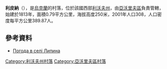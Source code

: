{{coord|50|1|39|N|23|20|18|E|scale:100000|display=title}}

'''利皮納'''（{{lang-uk|Липина}}），是[[烏克蘭|烏克蘭]]的村落，位於該國西部[[利沃夫州|利沃夫州]]，由[[亞沃里夫區|亞沃里夫區]]負責管轄，始建於1813年，面積0.79平方公里，海拔高度250米，2001年人口308，人口密度每平方公里389.87人。

==參考資料==
* [http://weather.in.ua/ua/l'vovskaja/13348 Погода в селі Липина] {{Wayback|url=http://weather.in.ua/ua/l'vovskaja/13348 |date=20160305210201 }}

{{DEFAULTSORT:Липина}}
[[Category:利沃夫州村落|Category:利沃夫州村落]]
[[Category:亞沃里夫區村落|Category:亞沃里夫區村落]]


{{Lviv-geo-stub}}